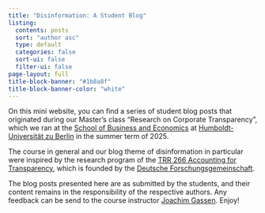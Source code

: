 ```yaml
---
title: "Disinformation: A Student Blog"
listing:
  contents: posts
  sort: "author asc"
  type: default
  categories: false
  sort-ui: false
  filter-ui: false
page-layout: full
title-block-banner: "#1b8a8f"
title-block-banner-color: "white"
---
```


On this mini website, you can find a series of student blog posts that originated during our Master's class "Research on Corporate Transparency", which we ran at the [School of Business and Economics](https://www.wiwi.hu-berlin.de/en/mainpage) at [Humboldt-Universität zu Berlin](https://www.hu-berlin.de/en) in the summer term of 2025.

The course in general and our blog theme of disinformation in particular were inspired by the research program of the [TRR 266 Accounting for Transparency](https://www.accounting-for-transparency.de), which is founded by the [Deutsche Forschungsgemeinschaft](https://www.dfg.de/en). 

The blog posts presented here are as submitted by the students, and their content remains in the responsibility of the respective authors. Any feedback can be send to the course instructor [Joachim Gassen](mailto:gasssen@wiwi.hu-berlin.de). Enjoy!